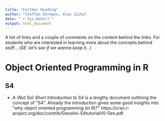 ```yaml
---
title: "Further Reading"
author: "Steffen Ehrmann, Alex Zizka"
date: "`r Sys.Date()`"
output: html_document
---
```


A list of links and a couple of comments on the content behind the links. For students who are interested in learning more about the concepts behind stuff... (*SE: let's see if we wanna keep it...*)

# Object Oriented Programming in R

## S4

- *A (Not So) Short Introduction to S4* is a lengthy document outlining the concept of \"S4\". Already the introduction gives some good insights into \"why object oriented programming (in R)?\" https://cran.r-project.org/doc/contrib/Genolini-S4tutorialV0-5en.pdf